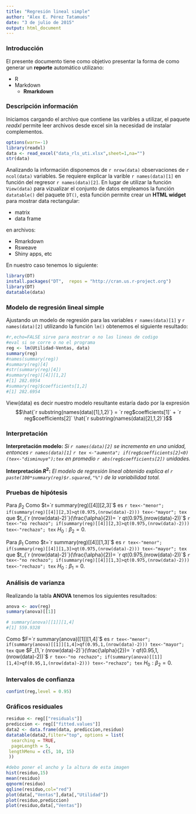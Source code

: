 ```yaml
---
title: "Regresión lineal simple"
author: "Alex E. Pérez Tatamués"
date: "3 de julio de 2015"
output: html_document
---
```


### Introducción

El presente documento tiene como objetivo presentar la forma de como generar un __reporte__
automático utilizano:

* R
* Markdown
    + __Rmarkdown__

### Descripción información 

Iniciamos cargando el archivo que contiene las varibles a utilizar, el paquete _readxl_ permite
leer archivos desde excel sin la necesidad de instalar complementos.

```r
options(warn=-1)
library(readxl)
data <- read_excel("data_rls_uti.xlsx",sheet=1,na="")
str(data)
```
Analizando la información disponemos de `r nrow(data)` observaciones de `r ncol(data)` variables.
Se requiere explicar la varible `r names(data)[1]` en función del regresor `r names(data)[2]`. En lugar de utilizar la función `View(data)` para vizualizar el conjunto de datos empleamos la función `datatable()`
del paquete `DT()`, esta función permite crear un __HTML widget__ para mostrar data rectangular:

* matrix
* data frame

en archivos:

* Rmarkdown
* Rsweave
* Shiny apps, etc

En nuestro caso tenemos lo siguiente:

```r
library(DT)
install.packages("DT",  repos = "http://cran.us.r-project.org")
library(DT)
datatable(data)
```

### Modelo de regresión lineal simple
Ajustando un modelo de regresión para las variables `r names(data)[1]` y `r names(data)[2]` utilizando
la función `lm()` obtenemos el siguiente resultado:

```r
#r,echo=FALSE sirve para mostrar o no las lineas de codigo
#eval si se corre o no el programa
reg <- lm(Utilidad~Ventas, data)
summary(reg)
#names(summary(reg))
#summary(reg)[4]
#str(summary(reg)[4])
#summary(reg)[[4]][1,2]
#[1] 282.6954
#summary(reg)$coefficients[1,2]
#[1] 282.6954
```
View(data)
es decir nuestro modelo resultante estaría dado por la expresión
$$\hat{`r substring(names(data)[1],1,2)`} = `r reg$coefficients[1]` + `r reg$coefficients[2]`  \hat{`r substring(names(data)[2],1,2)`}$$

### Interpretación
__Interpretación modelo:__ _Si `r names(data)[2]` se incrementa en una unidad, entonces `r names(data)[1]`
`r tex <-"aumenta"; if(reg$coefficients[2]<0) (tex<-"disminuye");tex` en promedio `r abs(reg$coefficients[2])`
unidades._

__Interpretación $R^2$:__ _El modelo de regresión lineal obtenido explica el `r paste(100*summary(reg)$r.squared,"%")` de la variabilidad total._

### Pruebas de hipótesis

Para $\beta_2$
Como $t=`r summary(reg)[[4]][2,3]`$ es `r tex<-"menor"; if(summary(reg)[[4]][2,3]>qt(0.975,(nrow(data)-2))) tex<-"mayor"; tex` que $t_{`r (nrow(data)-2)`}(\frac{\alpha}{2})= `r qt(0.975,(nrow(data)-2))`$
`r tex<-"no rechazo"; if(summary(reg)[[4]][2,3]>qt(0.975,(nrow(data)-2))) tex<-"rechazo"; tex`
$H_0: \beta_2=0$.

Para $\beta_1$
Como $t=`r summary(reg)[[4]][1,3]`$ es `r tex<-"menor"; if(summary(reg)[[4]][1,3]>qt(0.975,(nrow(data)-2))) tex<-"mayor"; tex` que $t_{`r (nrow(data)-2)`}(\frac{\alpha}{2})= `r qt(0.975,(nrow(data)-2))`$
`r tex<-"no rechazo"; if(summary(reg)[[4]][1,3]>qt(0.975,(nrow(data)-2))) tex<-"rechazo"; tex`
$H_0: \beta_1=0$.


### Análisis de varianza

Realizando la tabla __ANOVA__ tenemos los siguientes resultados:
```r
anova <- aov(reg)
summary(anova)[[1]]

# summary(anova)[[1]][1,4]
#[1] 559.9328
```

Como $F=`r summary(anova)[[1]][1,4]`$ es `r tex<-"menor"; if(summary(anova)[[1]][1,4]>qf(0.95,1,(nrow(data)-2))) tex<-"mayor"; tex` que $F_{1,`r (nrow(data)-2)`}(\frac{\alpha}{2})= `r qf(0.95,1,(nrow(data)-2))`$
`r tex<-"no rechazo"; if(summary(anova)[[1]][1,4]>qf(0.95,1,(nrow(data)-2))) tex<-"rechazo"; tex`
$H_0: \beta_2=0$.


### Intervalos de confianza
```r
confint(reg,level = 0.95)
```

### Gráficos residuales
```r
residuo <- reg[["residuals"]]
prediccion <- reg[["fitted.values"]]
data2 <- data.frame(data, prediccion,residuo)
datatable(data2,filter="top", options = list(
  searching = TRUE,
  pageLength = 5,
 lengthMenu = c(5, 10, 15)
 ))
```

```r
#debo poner el ancho y la altura de esta imagen
hist(residuo,15)
mean(residuo)
qqnorm(residuo)
qqline(residuo,col="red")
plot(data[,"Ventas"],data[,"Utilidad"])
plot(residuo,prediccion)
plot(residuo,data[,"Ventas"])
```

